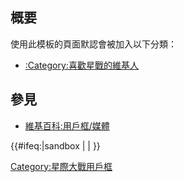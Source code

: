 <includeonly><!-- 在這裡加入模板的保護標識 --></includeonly><noinclude>{{Documentation subpage}}</noinclude>
<!-- 在本行下編輯模板說明 -->
== 概要 ==
使用此模板的頁面默認會被加入以下分類：
*[[:Category:喜歡星戰的維基人]]

==參見==
*[[維基百科:用戶框/媒體]]

<includeonly>{{#ifeq:{{SUBPAGENAME}}|sandbox | |
<!-- 本行下加入模板的分類，跨維基連結加入Wikidata（參見[[Wikipedia:Wikidata]]） -->
[[Category:星際大戰用戶框]]
}}</includeonly>